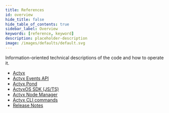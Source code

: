 ```yaml
---
title: References
id: overview
hide_title: false
hide_table_of_contents: true
sidebar_label: Overview
keywords: [reference, keyword]
description: placeholder-description
image: /images/defaults/default.svg
---
```


Information-oriented technical descriptions of the code and how to operate it.

- [Actyx](./actyx.mdx)
- [Actyx Events API](./events-api)
- [Actyx Pond](./actyx-pond.mdx)
- [ActyxOS SDK (JS/TS)](./js-ts-sdk/index.md)
- [Actyx Node Manager](./node-manager.mdx)
- [Actyx CLI commands](./cli/overview.md)
- [Release Notes](./release-notes)
